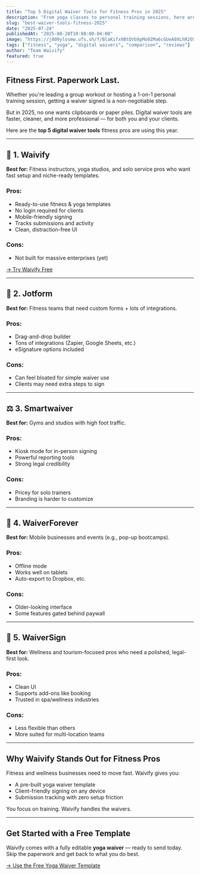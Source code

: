 ```yaml
---
title: "Top 5 Digital Waiver Tools for Fitness Pros in 2025"
description: "From yoga classes to personal training sessions, here are the best waiver tools for modern fitness professionals — compared side by side."
slug: "best-waiver-tools-fitness-2025"
date: "2025-07-24"
publishedAt: "2025-08-20T10:00:00-04:00"
image: "https://j809ylosmw.ufs.sh/f/BlaKifx9BtQVb9pMo0ZMa6cGUeA0XLhR2OSkgzvBZirfNt31"
tags: ["fitness", "yoga", "digital waivers", "comparison", "reviews"]
author: "Team Waivify"
featured: true
---
```


## Fitness First. Paperwork Last.

Whether you're leading a group workout or hosting a 1-on-1 personal training session, getting a waiver signed is a non-negotiable step.

But in 2025, no one wants clipboards or paper piles. Digital waiver tools are faster, cleaner, and more professional — for both you and your clients.

Here are the **top 5 digital waiver tools** fitness pros are using this year.

---

## 🥇 1. **Waivify**

**Best for:** Fitness instructors, yoga studios, and solo service pros who want fast setup and niche-ready templates.

### Pros:
- Ready-to-use fitness & yoga templates  
- No login required for clients  
- Mobile-friendly signing  
- Tracks submissions and activity  
- Clean, distraction-free UI

### Cons:
- Not built for massive enterprises (yet)

[→ Try Waivify Free](https://waivify.com)

---

## 📝 2. **Jotform**

**Best for:** Fitness teams that need custom forms + lots of integrations.

### Pros:
- Drag-and-drop builder  
- Tons of integrations (Zapier, Google Sheets, etc.)  
- eSignature options included

### Cons:
- Can feel bloated for simple waiver use  
- Clients may need extra steps to sign

---

## ⚖️ 3. **Smartwaiver**

**Best for:** Gyms and studios with high foot traffic.

### Pros:
- Kiosk mode for in-person signing  
- Powerful reporting tools  
- Strong legal credibility

### Cons:
- Pricey for solo trainers  
- Branding is harder to customize

---

## 🧾 4. **WaiverForever**

**Best for:** Mobile businesses and events (e.g., pop-up bootcamps).

### Pros:
- Offline mode  
- Works well on tablets  
- Auto-export to Dropbox, etc.

### Cons:
- Older-looking interface  
- Some features gated behind paywall

---

## 🔐 5. **WaiverSign**

**Best for:** Wellness and tourism-focused pros who need a polished, legal-first look.

### Pros:
- Clean UI  
- Supports add-ons like booking  
- Trusted in spa/wellness industries

### Cons:
- Less flexible than others  
- More suited for multi-location teams

---

## Why Waivify Stands Out for Fitness Pros

Fitness and wellness businesses need to move fast. Waivify gives you:

- A pre-built yoga waiver template  
- Client-friendly signing on any device  
- Submission tracking with zero setup friction

You focus on training. Waivify handles the waivers.

---

## Get Started with a Free Template

Waivify comes with a fully editable **yoga waiver** — ready to send today.  
Skip the paperwork and get back to what you do best.

[→ Use the Free Yoga Waiver Template](https://waivify.com)
